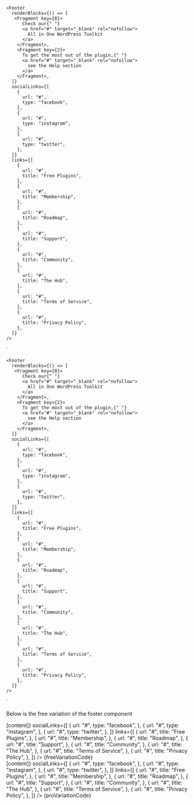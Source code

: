 
    <Footer
      renderBlocks={() => [
       <Fragment key={0}>
          Check our{" "}
          <a href="#" target="_blank" rel="nofollow">
            All in One WordPress Toolkit
          </a>
        </Fragment>,
        <Fragment key={2}>
          To get the most out of the plugin,{" "}
          <a href="#" target="_blank" rel="nofollow">
            see the Help section
          </a>
        </Fragment>,
      ]}
      socialLinks={[
        {
          url: "#",
          type: "facebook",
        },
        {
          url: "#",
          type: "instagram",
        },
        {
          url: "#",
          type: "twitter",
        },
      ]}
      links={[
        {
          url: "#",
          title: "Free Plugins",
        },
        {
          url: "#",
          title: "Membership",
        },
        {
          url: "#",
          title: "Roadmap",
        },
        {
          url: "#",
          title: "Support",
        },
        {
          url: "#",
          title: "Community",
        },
        {
          url: "#",
          title: "The Hub",
        },
        {
          url: "#",
          title: "Terms of Service",
        },
        {
          url: "#",
          title: "Privacy Policy",
        },
      ]}
    />
`

    <Footer
      renderBlocks={() => [
       <Fragment key={0}>
          Check our{" "}
          <a href="#" target="_blank" rel="nofollow">
            All in One WordPress Toolkit
          </a>
        </Fragment>,
        <Fragment key={2}>
          To get the most out of the plugin,{" "}
          <a href="#" target="_blank" rel="nofollow">
            see the Help section
          </a>
        </Fragment>,
      ]}
      socialLinks={[
        {
          url: "#",
          type: "facebook",
        },
        {
          url: "#",
          type: "instagram",
        },
        {
          url: "#",
          type: "twitter",
        },
      ]}
      links={[
        {
          url: "#",
          title: "Free Plugins",
        },
        {
          url: "#",
          title: "Membership",
        },
        {
          url: "#",
          title: "Roadmap",
        },
        {
          url: "#",
          title: "Support",
        },
        {
          url: "#",
          title: "Community",
        },
        {
          url: "#",
          title: "The Hub",
        },
        {
          url: "#",
          title: "Terms of Service",
        },
        {
          url: "#",
          title: "Privacy Policy",
        },
      ]}
    />
`

<Section style={{ paddingTop: 30 }}>
  <p>Below is the free variation of the footer component</p>

  <Preview wrapper={true}>
    <Footer
      renderBlocks={(content) => [content]}
      socialLinks={[
				{
					url: "#",
					type: "facebook",
				},
				{
					url: "#",
					type: "instagram",
				},
				{
					url: "#",
					type: "twitter",
				},
			]}
      links={[
				{
					url: "#",
					title: "Free Plugins",
				},
				{
					url: "#",
					title: "Membership",
				},
				{
					url: "#",
					title: "Roadmap",
				},
				{
					url: "#",
					title: "Support",
				},
				{
					url: "#",
					title: "Community",
				},
				{
					url: "#",
					title: "The Hub",
				},
				{
					url: "#",
					title: "Terms of Service",
				},
				{
					url: "#",
					title: "Privacy Policy",
				},
			]}
    />
  </Preview>

  <Snippet language="js">
    {freeVariationCode}
  </Snippet>
</Section>

<Section title="The Pro Variation" style={{ paddingTop: 30 }}>
  <Preview wrapper={true}>
    <Footer
      renderBlocks={(content) => [content]}
      socialLinks={[
				{
					url: "#",
					type: "facebook",
				},
				{
					url: "#",
					type: "instagram",
				},
				{
					url: "#",
					type: "twitter",
				},
			]}
      links={[
				{
					url: "#",
					title: "Free Plugins",
				},
				{
					url: "#",
					title: "Membership",
				},
				{
					url: "#",
					title: "Roadmap",
				},
				{
					url: "#",
					title: "Support",
				},
				{
					url: "#",
					title: "Community",
				},
				{
					url: "#",
					title: "The Hub",
				},
				{
					url: "#",
					title: "Terms of Service",
				},
				{
					url: "#",
					title: "Privacy Policy",
				},
			]}
    />
  </Preview>

  <Snippet language="js">
    {proVariationCode}
  </Snippet>
</Section>
